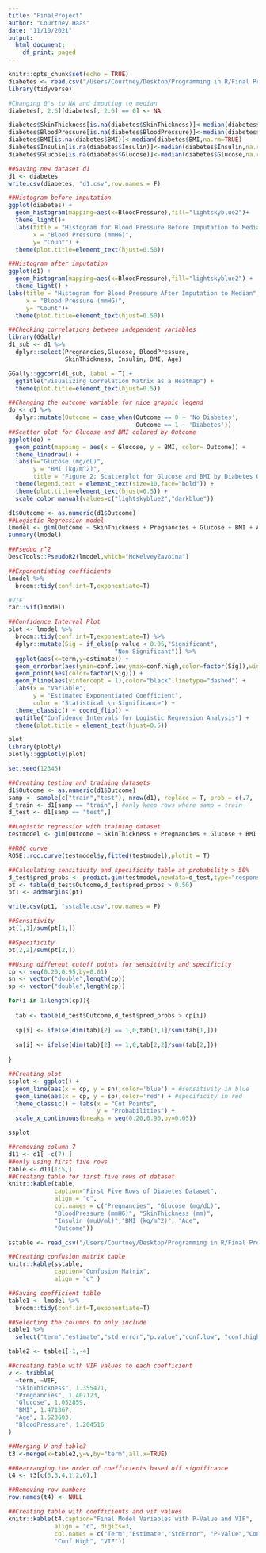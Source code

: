 ```yaml
---
title: "FinalProject"
author: "Courtney Haas"
date: "11/10/2021"
output:
  html_document:
    df_print: paged
---
```


```r
knitr::opts_chunk$set(echo = TRUE)
diabetes <- read.csv("/Users/Courtney/Desktop/Programming in R/Final Project/diabetes.csv")
library(tidyverse)
```

```r
#Changing 0's to NA and imputing to median
diabetes[, 2:6][diabetes[, 2:6] == 0] <- NA

diabetes$SkinThickness[is.na(diabetes$SkinThickness)]<-median(diabetes$SkinThickness,na.rm=TRUE)
diabetes$BloodPressure[is.na(diabetes$BloodPressure)]<-median(diabetes$BloodPressure,na.rm=TRUE)
diabetes$BMI[is.na(diabetes$BMI)]<-median(diabetes$BMI,na.rm=TRUE)
diabetes$Insulin[is.na(diabetes$Insulin)]<-median(diabetes$Insulin,na.rm=TRUE)
diabetes$Glucose[is.na(diabetes$Glucose)]<-median(diabetes$Glucose,na.rm=TRUE)

##Saving new dataset d1
d1 <- diabetes
write.csv(diabetes, "d1.csv",row.names = F)


```

```r
##Histogram before imputation
ggplot(diabetes) +
  geom_histogram(mapping=aes(x=BloodPressure),fill="lightskyblue2")+
  theme_light()+
  labs(title = "Histogram for Blood Pressure Before Imputation to Median",
       x = "Blood Pressure (mmHG)",
       y= "Count") +
  theme(plot.title=element_text(hjust=0.50))

##Histogram after imputation
ggplot(d1) +
  geom_histogram(mapping=aes(x=BloodPressure),fill="lightskyblue2") +
  theme_light() +
labs(title = "Histogram for Blood Pressure After Imputation to Median",
     x = "Blood Pressure (mmHG)",
     y= "Count")+
  theme(plot.title=element_text(hjust=0.50))

```



```r
##Checking correlations between independent variables
library(GGally)
d1_sub <- d1 %>%
  dplyr::select(Pregnancies,Glucose, BloodPressure, 
                SkinThickness, Insulin, BMI, Age)

GGally::ggcorr(d1_sub, label = T) +
  ggtitle("Visualizing Correlation Matrix as a Heatmap") +
  theme(plot.title=element_text(hjust=0.5))
```


```r
##Changing the outcome variable for nice graphic legend
do <- d1 %>% 
  dplyr::mutate(Outcome = case_when(Outcome == 0 ~ 'No Diabetes',
                                    Outcome == 1 ~ 'Diabetes'))
##Scatter plot for Glucose and BMI colored by Outcome
ggplot(do) +
  geom_point(mapping = aes(x = Glucose, y = BMI, color= Outcome)) +
  theme_linedraw() +
  labs(x="Glucose (mg/dL)",
       y = "BMI (kg/m^2)",
       title = "Figure 2: Scatterplot for Glucose and BMI by Diabetes Outcome") +
  theme(legend.text = element_text(size=10,face="bold")) +
  theme(plot.title=element_text(hjust=0.5)) +
  scale_color_manual(values=c("lightskyblue2","darkblue")) 

```

```r
d1$Outcome <- as.numeric(d1$Outcome)
##Logistic Regression model
lmodel <- glm(Outcome ~ SkinThickness + Pregnancies + Glucose + BMI + Age + BloodPressure, data = d1, family = "binomial")
summary(lmodel)

##Pseduo r^2
DescTools::PseudoR2(lmodel,which="McKelveyZavoina")

##Exponentiating coefficients
lmodel %>% 
  broom::tidy(conf.int=T,exponentiate=T)

#VIF
car::vif(lmodel)

##Confidence Interval Plot
plot <- lmodel %>%
  broom::tidy(conf.int=T,exponentiate=T) %>%
  dplyr::mutate(Sig = if_else(p.value < 0.05,"Significant",
                              "Non-Significant")) %>%
  ggplot(aes(x=term,y=estimate)) +
  geom_errorbar(aes(ymin=conf.low,ymax=conf.high,color=factor(Sig)),width=0.1) +
  geom_point(aes(color=factor(Sig))) +
  geom_hline(aes(yintercept = 1),color="black",linetype="dashed") +
  labs(x = "Variable",
       y = "Estimated Exponentiated Coefficient",
       color = "Statistical \n Significance") +
  theme_classic() + coord_flip() +
  ggtitle("Confidence Intervals for Logistic Regression Analysis") +
  theme(plot.title = element_text(hjust=0.5))

plot
library(plotly)
plotly::ggplotly(plot)


```


```r
set.seed(12345)

##Creating testing and training datasets
d1$Outcome <- as.numeric(d1$Outcome)
samp <- sample(c("train","test"), nrow(d1), replace = T, prob = c(.7, .3))
d_train <- d1[samp == "train",] #only keep rows where samp = train
d_test <- d1[samp == "test",] 

##Logistic regression with training dataset
testmodel <- glm(Outcome ~ SkinThickness + Pregnancies + Glucose + BMI + Age + BloodPressure, data = d_train, family = "binomial")

##ROC curve
ROSE::roc.curve(testmodel$y,fitted(testmodel),plotit = T) 

##Calculating sensitivity and specificity table at probability > 50%
d_test$pred_probs <- predict.glm(testmodel,newdata=d_test,type="response")
pt <- table(d_test$Outcome,d_test$pred_probs > 0.50)
pt1 <- addmargins(pt)

write.csv(pt1, "sstable.csv",row.names = F)

##Sensitivity
pt[1,1]/sum(pt[1,])

##Specificity
pt[2,2]/sum(pt[2,])

##Using different cutoff points for sensitivity and specificity
cp <- seq(0.20,0.95,by=0.01) 
sn <- vector("double",length(cp)) 
sp <- vector("double",length(cp)) 

for(i in 1:length(cp)){
  
  tab <- table(d_test$Outcome,d_test$pred_probs > cp[i]) 
  
  sp[i] <- ifelse(dim(tab)[2] == 1,0,tab[1,1]/sum(tab[1,]))
  
  sn[i] <- ifelse(dim(tab)[2] == 1,0,tab[2,2]/sum(tab[2,]))
  
}

##Creating plot
ssplot <- ggplot() + 
  geom_line(aes(x = cp, y = sn),color='blue') + #sensitivity in blue
  geom_line(aes(x = cp, y = sp),color='red') + #specificity in red
  theme_classic() + labs(x = "Cut Points",
                         y = "Probabilities") +
  scale_x_continuous(breaks = seq(0.20,0.90,by=0.05))

ssplot

```

```r
##removing column 7
d11 <- d1[ -c(7) ]
##only using first five rows
table <- d11[1:5,]
##Creating table for first five rows of dataset
knitr::kable(table,
             caption="First Five Rows of Diabetes Dataset",
             align = "c",
             col.names = c("Pregnancies", "Glucose (mg/dL)", 
             "BloodPressure (mmHG)", "SkinThickness (mm)", 
             "Insulin (muU/ml)","BMI (kg/m^2)", "Age",
             "Outcome")) 
```

```r
sstable <- read_csv("/Users/Courtney/Desktop/Programming in R/Final Project/sstable.csv")

##Creating confusion matrix table
knitr::kable(sstable,
             caption="Confusion Matrix",
             align = "c" ) 
```



```r
##Saving coefficient table
table1 <- lmodel %>% 
  broom::tidy(conf.int=T,exponentiate=T)

##Selecting the columns to only include
table1 %>% 
  select("term","estimate","std.error","p.value","conf.low", "conf.high")

table2 <- table1[-1,-4]

##creating table with VIF values to each coefficient
v <- tribble(
  ~term, ~VIF,
  "SkinThickness", 1.355471, 
  "Pregnancies", 1.407123,
  "Glucose", 1.052859,
  "BMI", 1.471367,
  "Age", 1.523603,
  "BloodPressure", 1.204516
)

##Merging V and table3
t3 <-merge(x=table2,y=v,by="term",all.x=TRUE)

##Rearranging the order of coefficients based off significance
t4 <- t3[c(5,3,4,1,2,6),]

##Removing row numbers
row.names(t4) <- NULL

##Creating table with coefficients and vif values
knitr::kable(t4,caption="Final Model Variables with P-Value and VIF",
             align = "c", digits=3,
             col.names = c("Term","Estimate","StdError", "P-Value","Conf Low",
             "Conf High", "VIF"))
```




